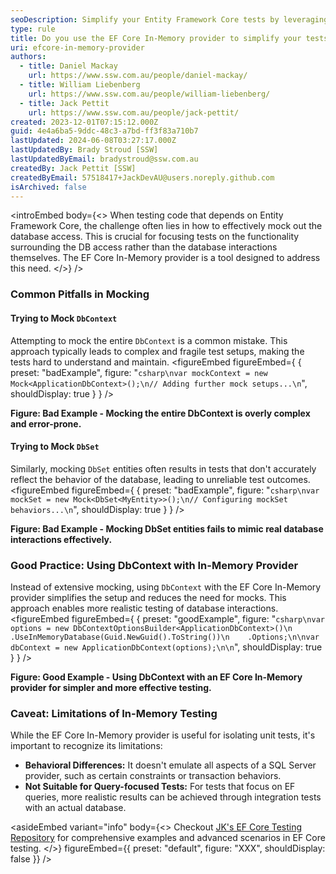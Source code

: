 ```yaml
---
seoDescription: Simplify your Entity Framework Core tests by leveraging the EF Core In-Memory provider, which eliminates database dependencies and improves test reliability.
type: rule
title: Do you use the EF Core In-Memory provider to simplify your tests?
uri: efcore-in-memory-provider
authors:
  - title: Daniel Mackay
    url: https://www.ssw.com.au/people/daniel-mackay/
  - title: William Liebenberg
    url: https://www.ssw.com.au/people/william-liebenberg/
  - title: Jack Pettit
    url: https://www.ssw.com.au/people/jack-pettit/
created: 2023-12-01T07:15:12.000Z
guid: 4e4a6ba5-9ddc-48c3-a7bd-ff3f83a710b7
lastUpdated: 2024-06-08T03:27:17.000Z
lastUpdatedBy: Brady Stroud [SSW]
lastUpdatedByEmail: bradystroud@ssw.com.au
createdBy: Jack Pettit [SSW]
createdByEmail: 57518417+JackDevAU@users.noreply.github.com
isArchived: false
---
```


<introEmbed
  body={<>
When testing code that depends on Entity Framework Core, the challenge often lies in how to effectively mock out the database access. This is crucial for focusing tests on the functionality surrounding the DB access rather than the database interactions themselves. The EF Core In-Memory provider is a tool designed to address this need.
  </>}
/>
### Common Pitfalls in Mocking

#### Trying to Mock `DbContext`

Attempting to mock the entire `DbContext` is a common mistake. This approach typically leads to complex and fragile test setups, making the tests hard to understand and maintain.
<figureEmbed figureEmbed={ {
  preset: "badExample",
  figure: "```csharp\nvar mockContext = new Mock<ApplicationDbContext>();\n// Adding further mock setups...\n```",
  shouldDisplay: true
} } />


**Figure: Bad Example - Mocking the entire DbContext is overly complex and error-prone.**

#### Trying to Mock `DbSet`

Similarly, mocking `DbSet` entities often results in tests that don't accurately reflect the behavior of the database, leading to unreliable test outcomes.
<figureEmbed figureEmbed={ {
  preset: "badExample",
  figure: "```csharp\nvar mockSet = new Mock<DbSet<MyEntity>>();\n// Configuring mockSet behaviors...\n```",
  shouldDisplay: true
} } />


**Figure: Bad Example - Mocking DbSet entities fails to mimic real database interactions effectively.**

### Good Practice: Using DbContext with In-Memory Provider

Instead of extensive mocking, using `DbContext` with the EF Core In-Memory provider simplifies the setup and reduces the need for mocks. This approach enables more realistic testing of database interactions.
<figureEmbed figureEmbed={ {
  preset: "goodExample",
  figure: "```csharp\nvar options = new DbContextOptionsBuilder<ApplicationDbContext>()\n    .UseInMemoryDatabase(Guid.NewGuid().ToString())\n    .Options;\n\nvar dbContext = new ApplicationDbContext(options);\n\n```",
  shouldDisplay: true
} } />


**Figure: Good Example - Using DbContext with an EF Core In-Memory provider for simpler and more effective testing.**

### Caveat: Limitations of In-Memory Testing

While the EF Core In-Memory provider is useful for isolating unit tests, it's important to recognize its limitations:

- **Behavioral Differences:** It doesn't emulate all aspects of a SQL Server provider, such as certain constraints or transaction behaviors.
- **Not Suitable for Query-focused Tests:** For tests that focus on EF queries, more realistic results can be achieved through integration tests with an actual database.

<asideEmbed
  variant="info"
  body={<>
    Checkout [JK's EF Core Testing Repository](https://github.com/jernejk/MixedEFCoreUnitTesting) for comprehensive examples and advanced scenarios in EF Core testing.
  </>}
  figureEmbed={{
    preset: "default",
    figure: "XXX",
    shouldDisplay: false
  }}
/>
